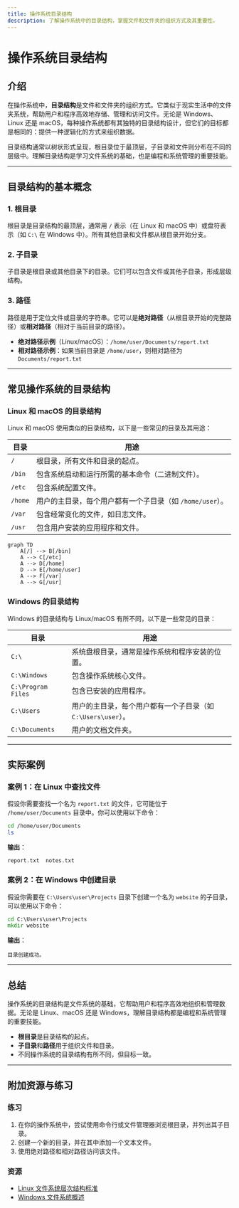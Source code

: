 ```yaml
---
title: 操作系统目录结构
description: 了解操作系统中的目录结构，掌握文件和文件夹的组织方式及其重要性。
---
```


# 操作系统目录结构

## 介绍

在操作系统中，**目录结构**是文件和文件夹的组织方式。它类似于现实生活中的文件夹系统，帮助用户和程序高效地存储、管理和访问文件。无论是 Windows、Linux 还是 macOS，每种操作系统都有其独特的目录结构设计，但它们的目标都是相同的：提供一种逻辑化的方式来组织数据。

目录结构通常以树状形式呈现，根目录位于最顶层，子目录和文件则分布在不同的层级中。理解目录结构是学习文件系统的基础，也是编程和系统管理的重要技能。

---

## 目录结构的基本概念

### 1. 根目录
根目录是目录结构的最顶层，通常用 `/` 表示（在 Linux 和 macOS 中）或盘符表示（如 `C:\` 在 Windows 中）。所有其他目录和文件都从根目录开始分支。

### 2. 子目录
子目录是根目录或其他目录下的目录。它们可以包含文件或其他子目录，形成层级结构。

### 3. 路径
路径是用于定位文件或目录的字符串。它可以是**绝对路径**（从根目录开始的完整路径）或**相对路径**（相对于当前目录的路径）。

- **绝对路径示例**（Linux/macOS）：`/home/user/Documents/report.txt`
- **相对路径示例**：如果当前目录是 `/home/user`，则相对路径为 `Documents/report.txt`

---

## 常见操作系统的目录结构

### Linux 和 macOS 的目录结构
Linux 和 macOS 使用类似的目录结构，以下是一些常见的目录及其用途：

| 目录       | 用途                                                                 |
|------------|----------------------------------------------------------------------|
| `/`        | 根目录，所有文件和目录的起点。                                       |
| `/bin`     | 包含系统启动和运行所需的基本命令（二进制文件）。                     |
| `/etc`     | 包含系统配置文件。                                                   |
| `/home`    | 用户的主目录，每个用户都有一个子目录（如 `/home/user`）。            |
| `/var`     | 包含经常变化的文件，如日志文件。                                     |
| `/usr`     | 包含用户安装的应用程序和文件。                                       |

```mermaid
graph TD
    A[/] --> B[/bin]
    A --> C[/etc]
    A --> D[/home]
    D --> E[/home/user]
    A --> F[/var]
    A --> G[/usr]
```

### Windows 的目录结构
Windows 的目录结构与 Linux/macOS 有所不同，以下是一些常见的目录：

| 目录           | 用途                                                                 |
|----------------|----------------------------------------------------------------------|
| `C:\`          | 系统盘根目录，通常是操作系统和程序安装的位置。                       |
| `C:\Windows`   | 包含操作系统核心文件。                                               |
| `C:\Program Files` | 包含已安装的应用程序。                                           |
| `C:\Users`     | 用户的主目录，每个用户都有一个子目录（如 `C:\Users\user`）。         |
| `C:\Documents` | 用户的文档文件夹。                                                   |

---

## 实际案例

### 案例 1：在 Linux 中查找文件
假设你需要查找一个名为 `report.txt` 的文件，它可能位于 `/home/user/Documents` 目录中。你可以使用以下命令：

```bash
cd /home/user/Documents
ls
```

**输出**：
```
report.txt  notes.txt
```

### 案例 2：在 Windows 中创建目录
假设你需要在 `C:\Users\user\Projects` 目录下创建一个名为 `website` 的子目录，可以使用以下命令：

```cmd
cd C:\Users\user\Projects
mkdir website
```

**输出**：
```
目录创建成功。
```

---

## 总结

操作系统的目录结构是文件系统的基础，它帮助用户和程序高效地组织和管理数据。无论是 Linux、macOS 还是 Windows，理解目录结构都是编程和系统管理的重要技能。

- **根目录**是目录结构的起点。
- **子目录**和**路径**用于组织文件和目录。
- 不同操作系统的目录结构有所不同，但目标一致。

---

## 附加资源与练习

### 练习
1. 在你的操作系统中，尝试使用命令行或文件管理器浏览根目录，并列出其子目录。
2. 创建一个新的目录，并在其中添加一个文本文件。
3. 使用绝对路径和相对路径访问该文件。

### 资源
- [Linux 文件系统层次结构标准](https://refspecs.linuxfoundation.org/FHS_3.0/fhs/index.html)
- [Windows 文件系统概述](https://docs.microsoft.com/en-us/windows/win32/fileio/file-systems)
